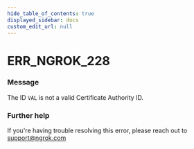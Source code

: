 ```yaml
---
hide_table_of_contents: true
displayed_sidebar: docs
custom_edit_url: null
---
```



# ERR_NGROK_228

### Message

The ID `VAL` is not a valid Certificate Authority ID.

### Further help

If you're having trouble resolving this error, please reach out to [support@ngrok.com](mailto:support@ngrok.com?subject=Help%20with%20ERR_NGROK_228)

<ErrorDetails error="err_ngrok_228" />
